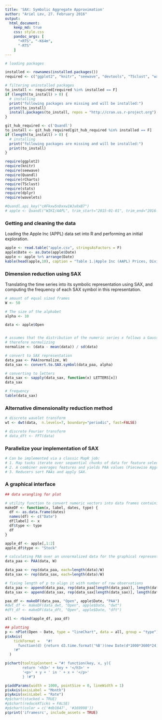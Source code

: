 ```yaml
---
title: 'SAX: Symbolic Aggregate Approximation'
author: "Ariel Lev, 27. February 2016"
output: 
  html_document:
    keep_md: true
    css: style.css
    pandoc_args: [
      "+RTS", "-K64m",
      "-RTS"
    ]    
---
```


```r

# loading packages

installed <- rownames(installed.packages())
required <- c("ggplot2", "knitr", "seewave", "devtools", "TSclust", "wavelets")

# filtering uninstalled packages
to_install <- required[required %in% installed == F]
if (length(to_install) > 0) {
  # installing
  print("following packages are missing and will be installed:")
  print(to_install)
  install.packages(to_install, repos = "http://cran.us.r-project.org")
}

git_hub_required <- c('Quandl')
to_install <- git_hub_required[git_hub_required %in% installed == F]
if (length(to_install) > 0) {
  # installing
  print("following packages are missing and will be installed:")
  print(to_install)
}

require(ggplot2)
require(knitr)
require(seewave)
require(Quandl)
require(rCharts)
require(TSclust)
require(stats)
require(dplyr)
require(wavelets)

#Quandl.api_key("cAFkxw5nDxxw1WJx8xB7")
# apple <- Quandl("WIKI/AAPL", trim_start="2015-01-01", trim_end="2016-01-01")  
```

### Getting and cleaning the data
Loading the Apple Inc (APPL) data set into R and performing an initial exploration.
```r
apple <- read.table("apple.csv", stringsAsFactors = F)
apple$Date <- as.Date(apple$Date)
apple <- apple %>% arrange(Date)
kable(head(apple,10), caption = "Table 1.|Apple Inc (AAPL) Prices, Dividends, Splits and Trading Volume 2015")
```

### Dimension reduction using SAX
Translating the time series into its symbolic representation using SAX, and computing the frequency of each SAX symbol in this representation.
```r

# amount of equal sized frames
W <- 50 

# The size of the alphabet
alpha <- 10

data <- apple$Open


# assumes that the distribution of the numeric series x follows a Gaussian distribution
# therefore normalizing
normalize <- (data - mean(data)) / sd(data)

# convert to SAX representation
data_paa <- PAA(normalize, W)
data_sax <- convert.to.SAX.symbol(data_paa, alpha)

# converting to letters
data_sax <- sapply(data_sax, function(x) LETTERS[x])
data_sax

# frequency
table(data_sax)
```

### Alternative dimensionality reduction method
```r
# discrete wavelet transform
wt <- dwt(data,  n.levels=7, boundary="periodic", fast=FALSE)

# discrete Fourier transform
# data_dft <- FFT(data)
```

### Parallelize your implementation of SAX
```r
# Can be implemented via a classic MapR job:
# 1. Map tasks iterate over sequential chunks of data for feature selection. 
# 2. A combiner averages features and yields PAA values (Piecewise Aggregate Approximation).
# 3. Reducers sort PAAs and apply SAX.
```

### A graphical interface
```r

## data wrangling for plot

# utility function to convert numeric vectors into data frames containing original dates
makeDF <- function(x, label, dates, type) {
  df <- as.data.frame(dates)
  names(df) <- c("Date")  
  df[label] <- x
  df$type <- type
  df
}

apple_df <- apple[,1:2]
apple_df$type <- "Stock"

# calculating PAA over an unnormalized data for the graphical representation
data_paa <- PAA(data, W)

data_paa <- rep(data_paa, each=length(data)/W)
data_sax <- rep(data_sax, each=length(data)/W)

# fixing length of p to align it with number of raw observations
data_paa <- append(data_paa, rep(data_paa[length(data_paa)], length(data) - length(data_paa)))
data_sax <- append(data_sax, rep(data_sax[length(data_sax)], length(data) - length(data_sax)))

paa_df <- makeDF(data_paa, "Open", apple$Date, "PAA")
#dwt_df <- makeDF(data_dwt, "Open", apple$Date, "dwt")
#dft_df <- makeDF(data_dft, "Open", apple$Date, "dft")

all <- rbind(apple_df, paa_df)

## plotting
p <- nPlot(Open ~ Date, type = "lineChart", data = all, group = "type")
p$xAxis(
    tickFormat =   "#!
      function(d) {return d3.time.format('%B')(new Date(d*1000*3600*24));}
    !#"
  )

p$chart(tooltipContent = "#! function(key, x, y){
        return '<h3>' + key + '</h3>' + 
        '<p>' + y + ' in ' + x + '</p>'
        } !#")

p$addParams(width = 1000, pointSize = 0, lineWidth = 1)
p$xAxis(axisLabel = "Month")
p$yAxis(axisLabel = "Rate")
#p$chart(stacked = TRUE)
#p$chart(reduceXTicks = FALSE)
#p$chart(color = c('#db1847', '#169998'))
p$print('iframesrc', include_assets = TRUE)

```